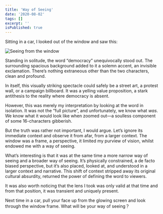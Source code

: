 ```yaml
---
title: 'Way of Seeing'
date: '2020-08-02'
tags: []
excerpt: ''
isPublished: true
---
```


Sitting in a car, I looked out of the window and saw this: 

![Seeing from the window][image-1]

Standing in solitude, the word “democracy” unequivocally stood out. The surrounding spacious background added to it a solemn accent, an invisible exclamation. There’s nothing extraneous other than the two characters, clean and profound.

In itself, this visually striking spectacle could safely be a street art, a protest wall, or a campaign billboard. It was a yelling value proposition, a stark antithesis to the reality where democracy is absent. 

However, this was merely my interpretation by looking at the word in isolation. It was not the “full picture”, and unfortunately, we know what *was*. We know what it would look like when zoomed out—a soulless component of some 16-characters gibberish. 

But the truth was rather not important, I would argue. Let’s ignore its immediate context and observe it from afar, from a larger context. The window was a frame, a perspective, it limited my purview of vision, whilst endowed me with a way of seeing.

What’s interesting is that it was at the same time a more narrow way of seeing and a broader way of seeing. It’s physically constrained, a de facto biased perspective, but it’s also placed, looked at, and understood in a larger context and narrative. This shift of context stripped away its original cultural absurdity, returned the power of defining the word to viewers. 

It was also worth noticing that the lens I took was only valid at that time and from that position, it was transient and uniquely present.

Next time in a car, pull your face up from the glowing screen and look through the window frame. What will be your way of seeing？ 


[image-1]: /images/seeing-democracy.jpg
